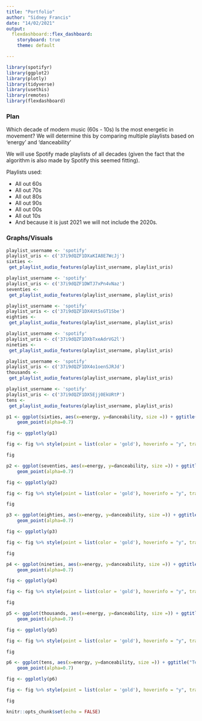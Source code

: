 ```yaml
---
title: "Portfolio"
author: "Sidney Francis"
date: "14/02/2021"
output: 
  flexdashboard::flex_dashboard:
    storyboard: true
    theme: default

---
```


```r
library(spotifyr)
library(ggplot2)
library(plotly)
library(tidyverse)
library(usethis)
library(remotes)
library(flexdashboard)
```
### Plan
Which decade of modern music (60s - 10s) Is the most energetic in movement?
We will determine this by comparing multiple playlists based on 'energy' and 'danceability'

We will use Spotify made playlists of all decades (given the fact that the algorithm is also made by Spotify this seemed fitting).

Playlists used:

- All out 60s 
- All out 70s
- All out 80s
- All out 90s
- All out 00s
- All out 10s
- And because it is just 2021 we will not include the 2020s. 

### Graphs/Visuals


```r

playlist_username <- 'spotify'
playlist_uris <- c('37i9dQZF1DXaKIA8E7WcJj')
sixties <-
 get_playlist_audio_features(playlist_username, playlist_uris)
```

```r

playlist_username <- 'spotify'
playlist_uris <- c('37i9dQZF1DWTJ7xPn4vNaz')
seventies <-
 get_playlist_audio_features(playlist_username, playlist_uris)
```

```r

playlist_username <- 'spotify'
playlist_uris <- c('37i9dQZF1DX4UtSsGT1Sbe')
eighties <-
 get_playlist_audio_features(playlist_username, playlist_uris)
```

```r

playlist_username <- 'spotify'
playlist_uris <- c('37i9dQZF1DXbTxeAdrVG2l')
nineties <-
 get_playlist_audio_features(playlist_username, playlist_uris)
```

```r

playlist_username <- 'spotify'
playlist_uris <- c('37i9dQZF1DX4o1oenSJRJd')
thousands <-
 get_playlist_audio_features(playlist_username, playlist_uris)
```

```r

playlist_username <- 'spotify'
playlist_uris <- c('37i9dQZF1DX5Ejj0EkURtP')
tens <-
 get_playlist_audio_features(playlist_username, playlist_uris)
```




```r
p1 <- ggplot(sixties, aes(x=energy, y=danceability, size =)) + ggtitle("Sixties") +
    geom_point(alpha=0.7)

fig <- ggplotly(p1)

fig <- fig %>% style(point = list(color = 'gold'), hoverinfo = "y", traces = 1)

fig
```

```r
p2 <- ggplot(seventies, aes(x=energy, y=danceability, size =)) + ggtitle("Seventies") +
    geom_point(alpha=0.7)

fig <- ggplotly(p2)

fig <- fig %>% style(point = list(color = 'gold'), hoverinfo = "y", traces = 1)

fig
```


```r
p3 <- ggplot(eighties, aes(x=energy, y=danceability, size =)) + ggtitle("Eighties") +
    geom_point(alpha=0.7)

fig <- ggplotly(p3)

fig <- fig %>% style(point = list(color = 'gold'), hoverinfo = "y", traces = 1)

fig
```

```r
p4 <- ggplot(nineties, aes(x=energy, y=danceability, size =)) + ggtitle("Nineties") +
    geom_point(alpha=0.7)

fig <- ggplotly(p4)

fig <- fig %>% style(point = list(color = 'gold'), hoverinfo = "y", traces = 1)

fig
```

```r
p5 <- ggplot(thousands, aes(x=energy, y=danceability, size =)) + ggtitle("Zeroes") +
    geom_point(alpha=0.7)

fig <- ggplotly(p5)

fig <- fig %>% style(point = list(color = 'gold'), hoverinfo = "y", traces = 1)

fig
```

```r
p6 <- ggplot(tens, aes(x=energy, y=danceability, size =)) + ggtitle("Tens") +
    geom_point(alpha=0.7)

fig <- ggplotly(p6)

fig <- fig %>% style(point = list(color = 'gold'), hoverinfo = "y", traces = 1)

fig
```

```r
knitr::opts_chunk$set(echo = FALSE)

                  
```

